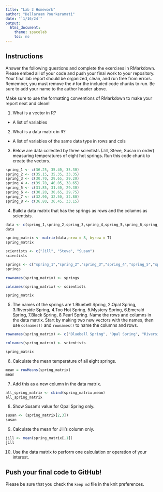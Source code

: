 ```yaml
---
title: "Lab 2 Homework"
author: "Dellaraam Pourkeramati"
date: "`1/16/24`"
output:
  html_document:
    theme: spacelab
    toc: no
---
```


## Instructions
Answer the following questions and complete the exercises in RMarkdown. Please embed all of your code and push your final work to your repository. Your final lab report should be organized, clean, and run free from errors. Remember, you must remove the `#` for the included code chunks to run. Be sure to add your name to the author header above.  

Make sure to use the formatting conventions of RMarkdown to make your report neat and clean!  

1. What is a vector in R?  

  - A list of variables 


2. What is a data matrix in R?  

  - A list of variables of the same data type in rows and cols

3. Below are data collected by three scientists (Jill, Steve, Susan in order) measuring temperatures of eight hot springs. Run this code chunk to create the vectors.  
```r
spring_1 <- c(36.25, 35.40, 35.30)
spring_2 <- c(35.15, 35.35, 33.35)
spring_3 <- c(30.70, 29.65, 29.20)
spring_4 <- c(39.70, 40.05, 38.65)
spring_5 <- c(31.85, 31.40, 29.30)
spring_6 <- c(30.20, 30.65, 29.75)
spring_7 <- c(32.90, 32.50, 32.80)
spring_8 <- c(36.80, 36.45, 33.15)
```

4. Build a data matrix that has the springs as rows and the columns as scientists.  

```r
data <- c(spring_1,spring_2,spring_3,spring_4,spring_5,spring_6,spring_7,spring_8)
data
```

```r
spring_matrix <- matrix(data,nrow = 8, byrow = T)
spring_matrix
```
```r
scientists <- c("Jill", "Steve", "Susan")
scientists
```


```r
springs <- c("spring_1","spring_2","spring_3","spring_4","spring_5","spring_6","spring_7","spring_8")
springs
```

```r
rownames(spring_matrix) <- springs
```

```r
colnames(spring_matrix) <- scientists
```

```r
spring_matrix
```



5. The names of the springs are 1.Bluebell Spring, 2.Opal Spring, 3.Riverside Spring, 4.Too Hot Spring, 5.Mystery Spring, 6.Emerald Spring, 7.Black Spring, 8.Pearl Spring. Name the rows and columns in the data matrix. Start by making two new vectors with the names, then use `colnames()` and `rownames()` to name the columns and rows.

```r
rownames(spring_matrix) <- c("Bluebell Spring", "Opal Spring", "Riverside Spring", "Too Hot Spring", "Mystery Spring", "Emerald Spring", "Black Spring", "Pearl Spring")
```

```r
colnames(spring_matrix) <- scientists
```

```r
spring_matrix
```

6. Calculate the mean temperature of all eight springs.


```r
mean = rowMeans(spring_matrix)
mean
```


7. Add this as a new column in the data matrix.  

```r
all_spring_matrix <- cbind(spring_matrix,mean)
all_spring_matrix
```

8. Show Susan's value for Opal Spring only.

```r
susan <- (spring_matrix[2,3])
susan
```



9. Calculate the mean for Jill's column only.  

```r
jill <- mean(spring_matrix[,1])
jill
```



10. Use the data matrix to perform one calculation or operation of your interest.

## Push your final code to GitHub!
Please be sure that you check the `keep md` file in the knit preferences.  